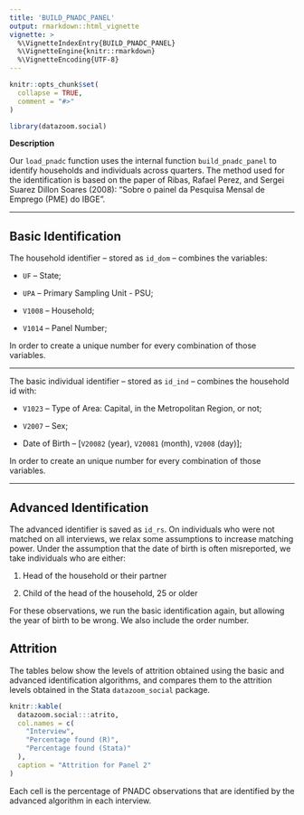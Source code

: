 ```yaml
---
title: 'BUILD_PNADC_PANEL'
output: rmarkdown::html_vignette
vignette: >
  %\VignetteIndexEntry{BUILD_PNADC_PANEL}
  %\VignetteEngine{knitr::rmarkdown}
  %\VignetteEncoding{UTF-8}
---
```


```r
knitr::opts_chunk$set(
  collapse = TRUE,
  comment = "#>"
)

library(datazoom.social)
```

**Description**

Our `load_pnadc` function uses the internal function `build_pnadc_panel` to identify households and individuals across quarters. The method used for the identification is based on the paper of Ribas, Rafael Perez, and Sergei Suarez Dillon Soares (2008): "Sobre o painel da Pesquisa Mensal de Emprego (PME) do IBGE". 

***

## Basic Identification

The household identifier -- stored as `id_dom` -- combines the variables:

* `UF` -- State;

* `UPA` -- Primary Sampling Unit - PSU;

* `V1008` -- Household;

* `V1014` -- Panel Number;

In order to create a unique number for every combination of those variables.

***

The basic individual identifier -- stored as `id_ind` -- combines the household id with:

* `V1023` -- Type of Area: Capital, in the Metropolitan Region, or not;

* `V2007` -- Sex;

* Date of Birth -- [`V20082` (year), `V20081` (month), `V2008` (day)];

In order to create an unique number for every combination of those variables.

***

## Advanced Identification

The advanced identifier is saved as `id_rs`. On individuals who were not matched on all interviews, we relax some assumptions to increase matching power. Under the assumption that the date of birth is often misreported, we take individuals who are either:

1. Head of the household or their partner

2. Child of the head of the household, 25 or older

For these observations, we run the basic identification again, but allowing the year of birth to be wrong. We also include the order number.

## Attrition

The tables below show the levels of attrition obtained using the basic and advanced identification algorithms, and compares them to the attrition levels obtained in the Stata `datazoom_social` package.

```r
knitr::kable(
  datazoom.social:::atrito,
  col.names = c(
    "Interview",
    "Percentage found (R)",
    "Percentage found (Stata)"
  ),
  caption = "Attrition for Panel 2"
)
```

Each cell is the percentage of PNADC observations that are identified by the advanced algorithm in each interview.
